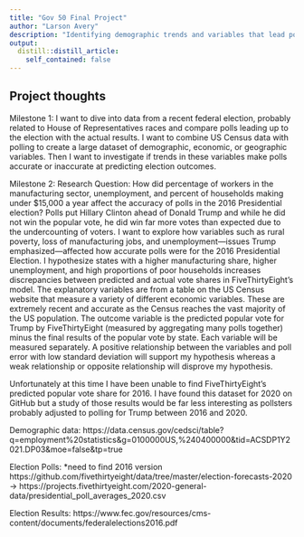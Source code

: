 ```yaml
---
title: "Gov 50 Final Project"
author: "Larson Avery"
description: "Identifying demographic trends and variables that lead polls astray"
output:
  distill::distill_article:
    self_contained: false
---
```




## Project thoughts

Milestone 1:
I want to dive into data from a recent federal election, probably related to  House of Representatives races and compare polls leading up to the election with the actual results. I want to combine US Census data with polling to create a large dataset of demographic, economic, or geographic variables. Then I want to investigate if trends in these variables make polls accurate or inaccurate at predicting election outcomes.

Milestone 2:
Research Question: How did percentage of workers in the manufacturing sector, unemployment, and percent of households making under $15,000 a year affect the accuracy of polls in the 2016 Presidential election? Polls put Hillary Clinton ahead of Donald Trump and while he did not win the popular vote, he did win far more votes than expected due to the undercounting of voters. I want to explore how variables such as rural poverty, loss of manufacturing jobs, and unemployment—issues Trump emphasized—affected how accurate polls were for the 2016 Presidential Election. I hypothesize states with a higher manufacturing share, higher unemployment, and high proportions of poor households increases discrepancies between predicted and actual vote shares in FiveThirtyEight’s model. The explanatory variables are from a table on the US Census website that measure a variety of different economic variables. These are extremely recent and accurate as the Census reaches the vast majority of the US population. The outcome variable is the predicted popular vote for Trump by FiveThirtyEight (measured by aggregating many polls together) minus the final results of the popular vote by state. Each variable will be measured separately. A positive relationship between the variables and poll error with low standard deviation will support my hypothesis whereas a weak relationship or opposite relationship will disprove my hypothesis. 

Unfortunately at this time I have been unable to find FiveThirtyEight’s predicted popular vote share for 2016. I have found this dataset for 2020 on GitHub but a study of those results would be far less interesting as pollsters probably adjusted to polling for Trump between 2016 and 2020.



Demographic data: https://data.census.gov/cedsci/table?q=employment%20statistics&g=0100000US,%240400000&tid=ACSDP1Y2021.DP03&moe=false&tp=true

Election Polls: *need to find 2016 version
https://github.com/fivethirtyeight/data/tree/master/election-forecasts-2020 ->
https://projects.fivethirtyeight.com/2020-general-data/presidential_poll_averages_2020.csv

Election Results:
https://www.fec.gov/resources/cms-content/documents/federalelections2016.pdf
